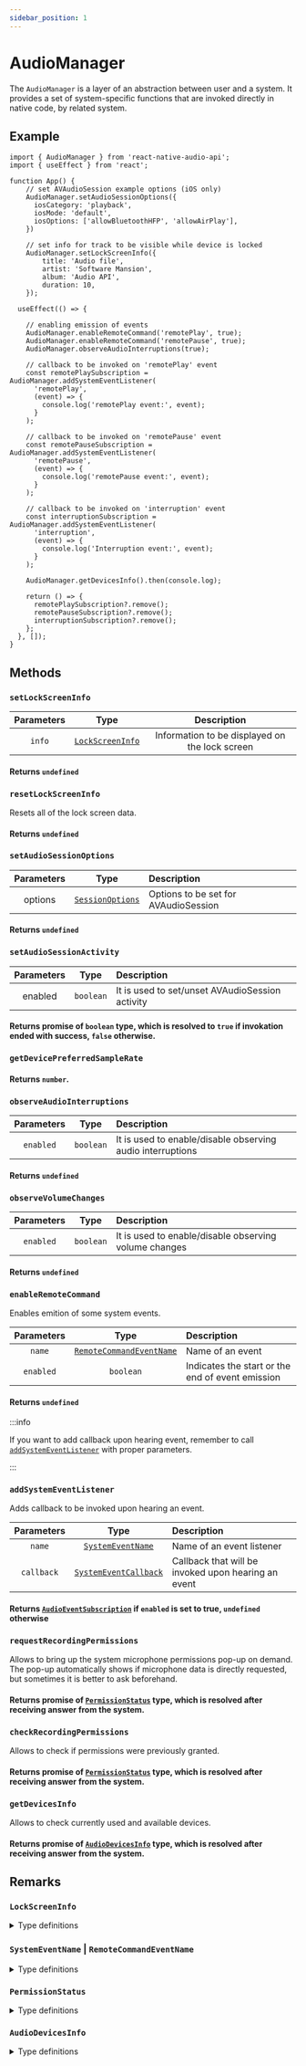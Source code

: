 ```yaml
---
sidebar_position: 1
---
```



# AudioManager

The `AudioManager` is a layer of an abstraction between user and a system.
It provides a set of system-specific functions that are invoked directly in native code, by related system.

## Example

```tsx
import { AudioManager } from 'react-native-audio-api';
import { useEffect } from 'react';

function App() {
    // set AVAudioSession example options (iOS only)
    AudioManager.setAudioSessionOptions({
      iosCategory: 'playback',
      iosMode: 'default',
      iosOptions: ['allowBluetoothHFP', 'allowAirPlay'],
    })

    // set info for track to be visible while device is locked
    AudioManager.setLockScreenInfo({
        title: 'Audio file',
        artist: 'Software Mansion',
        album: 'Audio API',
        duration: 10,
    });

  useEffect(() => {

    // enabling emission of events
    AudioManager.enableRemoteCommand('remotePlay', true);
    AudioManager.enableRemoteCommand('remotePause', true);
    AudioManager.observeAudioInterruptions(true);

    // callback to be invoked on 'remotePlay' event
    const remotePlaySubscription = AudioManager.addSystemEventListener(
      'remotePlay',
      (event) => {
        console.log('remotePlay event:', event);
      }
    );

    // callback to be invoked on 'remotePause' event
    const remotePauseSubscription = AudioManager.addSystemEventListener(
      'remotePause',
      (event) => {
        console.log('remotePause event:', event);
      }
    );

    // callback to be invoked on 'interruption' event
    const interruptionSubscription = AudioManager.addSystemEventListener(
      'interruption',
      (event) => {
        console.log('Interruption event:', event);
      }
    );

    AudioManager.getDevicesInfo().then(console.log);

    return () => {
      remotePlaySubscription?.remove();
      remotePauseSubscription?.remove();
      interruptionSubscription?.remove();
    };
  }, []);
}
```

## Methods

### `setLockScreenInfo`

| Parameters | Type | Description |
| :---: | :---: | :-----: |
| `info` | [`LockScreenInfo`](/system/audio-manager#lockscreeninfo) | Information to be displayed on the lock screen |

#### Returns `undefined`

### `resetLockScreenInfo`

Resets all of the lock screen data.

#### Returns `undefined`

### `setAudioSessionOptions` <OnlyiOS />

| Parameters | Type | Description |
| :---: | :---: | :---- |
| options | [`SessionOptions`](/system/audio-manager#sessionoptions) | Options to be set for AVAudioSession |

#### Returns `undefined`

### `setAudioSessionActivity` <OnlyiOS />

| Parameters | Type | Description |
| :---: | :---: | :---- |
| enabled | `boolean` | It is used to set/unset AVAudioSession activity |

#### Returns promise of `boolean` type, which is resolved to `true` if invokation ended with success, `false` otherwise.

### `getDevicePreferredSampleRate`

#### Returns `number`.

### `observeAudioInterruptions`

| Parameters | Type | Description |
| :---: | :---: | :---- |
| `enabled` | `boolean` | It is used to enable/disable observing audio interruptions |

#### Returns `undefined`

### `observeVolumeChanges`

| Parameters | Type | Description |
| :---: | :---: | :---- |
| `enabled` | `boolean` | It is used to enable/disable observing volume changes |

#### Returns `undefined`

### `enableRemoteCommand`

Enables emition of some system events.

| Parameters | Type | Description |
| :---: | :---: | :---- |
| `name` | [`RemoteCommandEventName`](/system/audio-manager#systemeventname--remotecommandeventname) | Name of an event |
| `enabled` | `boolean` | Indicates the start or the end of event emission |

#### Returns `undefined`

:::info

If you want to add callback upon hearing event, remember to call [`addSystemEventListener`](/system/audio-manager#addsystemeventlistener)
with proper parameters.

:::


### `addSystemEventListener`

Adds callback to be invoked upon hearing an event.

| Parameters | Type | Description |
| :---: | :---: | :---- |
| `name` | [`SystemEventName`](/system/audio-manager#systemeventname--remotecommandeventname) | Name of an event listener |
| `callback` | [`SystemEventCallback`](/system/audio-manager#systemeventname--remotecommandeventname) | Callback that will be invoked upon hearing an event |

#### Returns [`AudioEventSubscription`](/system/audio-manager#audioeventsubscription) if `enabled` is set to true, `undefined` otherwise

### `requestRecordingPermissions`

Allows to bring up the system microphone permissions pop-up on demand. The pop-up automatically shows if microphone data
is directly requested, but sometimes it is better to ask beforehand.

#### Returns promise of [`PermissionStatus`](/system/audio-manager#permissionstatus) type, which is resolved after receiving answer from the system.

### `checkRecordingPermissions`

Allows to check if permissions were previously granted.

#### Returns promise of [`PermissionStatus`](/system/audio-manager#permissionstatus) type, which is resolved after receiving answer from the system.

### `getDevicesInfo`

Allows to check currently used and available devices.

#### Returns promise of [`AudioDevicesInfo`](/system/audio-manager#audiodevicesinfo) type, which is resolved after receiving answer from the system.

## Remarks

### `LockScreenInfo`

<details>
<summary>Type definitions</summary>
```typescript
interface BaseLockScreenInfo {
  [key: string]: string | boolean | number | undefined;
}

//state_playing if track is played, state_paused otherwise
type MediaState = 'state_playing' | 'state_paused';

interface LockScreenInfo extends BaseLockScreenInfo {
  title?: string; //title of the track
  artwork?: string; //uri to the artwork
  artist?: string; //name of the artist
  album?: string; //name of the album
  duration?: number; //duration in seconds
  description?: string; // android only, description of the track
  state?: MediaState;
  speed?: number; //playback rate
  elapsedTime?: number; //elapsed time of an audio in seconds
}
```
</details>

### `SessionOptions`

<details>
<summary>Type definitions</summary>
```typescript
type IOSCategory =
  | 'record'
  | 'ambient'
  | 'playback'
  | 'multiRoute'
  | 'soloAmbient'
  | 'playAndRecord';

type IOSMode =
  | 'default'
  | 'gameChat'
  | 'videoChat'
  | 'voiceChat'
  | 'measurement'
  | 'voicePrompt'
  | 'spokenAudio'
  | 'moviePlayback'
  | 'videoRecording';

type IOSOption =
  | 'duckOthers'
  | 'allowAirPlay'
  | 'mixWithOthers'
  | 'allowBluetoothHFP'
  | 'bluetoothHighQualityRecording'
  | 'defaultToSpeaker'
  | 'allowBluetoothA2DP'
  | 'overrideMutedMicrophoneInterruption'
  | 'interruptSpokenAudioAndMixWithOthers';

interface SessionOptions {
  iosMode?: IOSMode;
  iosOptions?: IOSOption[];
  iosCategory?: IOSCategory;
}
```
</details>


### `SystemEventName` | `RemoteCommandEventName`

<details>
<summary>Type definitions</summary>
```typescript
interface EventEmptyType {}

interface EventTypeWithValue {
  value: number;
}

interface OnInterruptionEventType {
  type: 'ended' | 'began'; //if interruption event has started or ended
  shouldResume: boolean; //if we should resume playing after interruption
}

interface OnRouteChangeEventType {
  reason:
    | 'Unknown'
    | 'Override'
    | 'CategoryChange'
    | 'WakeFromSleep'
    | 'NewDeviceAvailable'
    | 'OldDeviceUnavailable'
    | 'ConfigurationChange'
    | 'NoSuitableRouteForCategory';
}

// visit https://developer.apple.com/documentation/mediaplayer/mpremotecommandcenter?language=objc
// for further info
interface RemoteCommandEvents {
  remotePlay: EventEmptyType;
  remotePause: EventEmptyType;
  remoteStop: EventEmptyType;
  remoteTogglePlayPause: EventEmptyType; // iOS only
  remoteChangePlaybackRate: EventTypeWithValue;
  remoteNextTrack: EventEmptyType;
  remotePreviousTrack: EventEmptyType;
  remoteSkipForward: EventTypeWithValue;
  remoteSkipBackward: EventTypeWithValue; // iOS only
  remoteSeekForward: EventEmptyType; // iOS only
  remoteSeekBackward: EventEmptyType;
  remoteChangePlaybackPosition: EventTypeWithValue;
}

type SystemEvents = RemoteCommandEvents & {
  volumeChange: EventTypeWithValue; //triggered when volume level is changed
  interruption: OnInterruptionEventType; //triggered when f.e. some app wants to play music when we are playing
  routeChange: OnRouteChangeEventType; //change of output f.e. from speaker to headphones, events are always emitted!
};

type RemoteCommandEventName = keyof RemoteCommandEvents;
type SystemEventName = keyof SystemEvents;
type SystemEventCallback<Name extends SystemEventName> = (
  event: SystemEvents[Name]
) => void;
```
</details>


### `AudioEventSubscription`

<details>
<summary>Type definitions</summary>
```typescript
class AudioEventSubscription {
  private readonly audioEventEmitter: AudioEventEmitter;
  private readonly eventName: AudioEventName;
  /** @internal */
  public readonly subscriptionId: string;

  constructor(
    subscriptionId: string,
    eventName: AudioEventName,
    audioEventEmitter: AudioEventEmitter
  ) {
    this.subscriptionId = subscriptionId;
    this.eventName = eventName;
    this.audioEventEmitter = audioEventEmitter;
  }

  public remove(): void {
    this.audioEventEmitter.removeAudioEventListener(
      this.eventName,
      this.subscriptionId
    );
  }
}
```
</details>

### `PermissionStatus`

<details>
<summary>Type definitions</summary>
```typescript
type PermissionStatus = 'Undetermined' | 'Denied' | 'Granted';
```
</details>

### `AudioDevicesInfo`

<details>
<summary>Type definitions</summary>
```typescript
export interface AudioDeviceInfo {
  name: string;
  category: string;
}

export type AudioDeviceList = AudioDeviceInfo[];

export interface AudioDevicesInfo {
  availableInputs: AudioDeviceList;
  availableOutputs: AudioDeviceList;
  currentInputs: AudioDeviceList; // iOS only
  currentOutputs: AudioDeviceList; // iOS only
}
```
</details>
